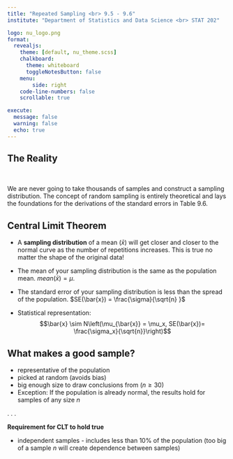 ```yaml
---
title: "Repeated Sampling <br> 9.5 - 9.6"
institute: "Department of Statistics and Data Science <br> STAT 202"

logo: nu_logo.png
format: 
  revealjs:
    theme: [default, nu_theme.scss]
    chalkboard:
      theme: whiteboard
      toggleNotesButton: false
    menu:
        side: right
    code-line-numbers: false
    scrollable: true

execute:
  message: false
  warning: false
  echo: true
---
```


## The Reality

<br>

We are never going to take thousands of samples and construct a sampling distribution. The concept of random sampling is entirely theoretical and lays the foundations for the derivations of the standard errors in Table 9.6.

## Central Limit Theorem

::: incremental
-   A **sampling distribution** of a mean ($\bar{x})$ will get closer and closer to the normal curve as the number of repetitions increases. This is true no matter the shape of the original data!

-   The mean of your sampling distribution is the same as the population mean. $mean(\bar{x}) = \mu$.

-   The standard error of your sampling distribution is less than the spread of the population. $SE(\bar{x}) = \frac{\sigma}{\sqrt{n} }$

-   Statistical representation: $$\bar{x} \sim N\left(\mu_{\bar{x}} = \mu_x, SE(\bar{x})= \frac{\sigma_x}{\sqrt{n}}\right)$$
:::

## What makes a good sample?

::: incremental
-   representative of the population
-   picked at random (avoids bias)
-   big enough size to draw conclusions from ($n \geq 30$)
-   Exception: If the population is already normal, the results hold for samples of any size $n$
:::

. . .

**Requirement for CLT to hold true**

-   independent samples - includes less than 10% of the population (too big of a sample $n$ will create dependence between samples)
